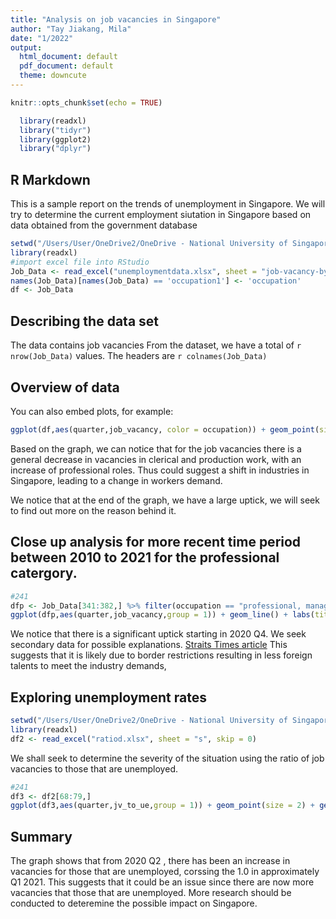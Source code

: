 ---
title: "Analysis on job vacancies in Singapore"
author: "Tay Jiakang, Mila"
date: "1/2022"
output:
  html_document: default
  pdf_document: default
  theme: downcute
---

```{r setup, include=FALSE}
knitr::opts_chunk$set(echo = TRUE)
```

```{r echo=FALSE}
  library(readxl)
  library("tidyr")
  library(ggplot2)
  library("dplyr")
```

## R Markdown

This is a sample report on the trends of unemployment in Singapore. 
We will try to determine the current employment siutation in Singapore based on data obtained from the government database 

```{r echo=FALSE}
setwd("/Users/User/OneDrive2/OneDrive - National University of Singapore/NUS/CV/SAMPLE/employment")
library(readxl)
#import excel file into RStudio
Job_Data <- read_excel("unemploymentdata.xlsx", sheet = "job-vacancy-by-broad-occupation", skip = 0)
names(Job_Data)[names(Job_Data) == 'occupation1'] <- 'occupation'
df <- Job_Data 
```
## Describing the data set
The data contains job vacancies From the dataset, we have a total of `r nrow(Job_Data)` values. The headers are `r colnames(Job_Data)`

## Overview of data 

You can also embed plots, for example:

```{r  echo=FALSE}
ggplot(df,aes(quarter,job_vacancy, color = occupation)) + geom_point(size = 2, alpha = 0.4) + labs(title = "Overrall change between the 3 occupational groups", x = "Quaters", y = "Vacancies" )+theme(axis.text.x = element_blank()) 
```

Based on the graph, we can notice that for the job vacancies there is a general decrease in vacancies in clerical and production work, with an increase of professional roles. Thus could suggest a shift in industries in Singapore, leading to a change in workers demand. 

We notice that at the end of the graph, we have a large uptick, we will seek to find out more on the reason behind it. 

## Close up analysis for more recent time period between 2010 to 2021 for the professional catergory. 
```{r  echo=FALSE}
#241
dfp <- Job_Data[341:382,] %>% filter(occupation == "professional, managers, executive and technicians")
ggplot(dfp,aes(quarter,job_vacancy,group = 1)) + geom_line() + labs(title = "Change between 2019 Q3 to 2021 Q3 for professionals", x = "Quaters", y = "Vacancies" ) +theme(axis.text.x = element_text(size=5),) 
```

We notice that there is a significant uptick starting in 2020 Q4. We seek secondary data for possible
explanations. [Straits Times article ](https://www.straitstimes.com/singapore/jobs/job-vacancies-in-singapore-hit-record-high-of-92100-in-june-mom) This suggests that it is likely due to border restrictions resulting in less foreign talents to meet the industry demands, 

## Exploring unemployment rates 

```{r echo=FALSE}
setwd("/Users/User/OneDrive2/OneDrive - National University of Singapore/NUS/CV/SAMPLE/employment")
library(readxl)
df2 <- read_excel("ratiod.xlsx", sheet = "s", skip = 0)
```
We shall seek to determine the severity of the situation using the ratio of job vacancies to those that are unemployed.

```{r  echo=FALSE}
#241
df3 <- df2[68:79,] 
ggplot(df3,aes(quarter,jv_to_ue,group = 1)) + geom_point(size = 2) + geom_line() + labs(title = "Change between 2019 Q3 to 2021 Q3 for vacancies to unemployment rate", x = "Quaters", y = "Vacancies" ) +theme(axis.text.x = element_text(size=5))  + geom_hline(yintercept=1, linetype="dashed", color = "red", size=1)

```

## Summary
The graph shows that from 2020 Q2 , there has been an increase in vacancies for those that are unemployed, corssing the 1.0 in approximately Q1 2021. This suggests that it could be an issue since  there are now more vacancies that those that are unemployed. More research should be conducted to deteremine the possible impact on Singapore. 